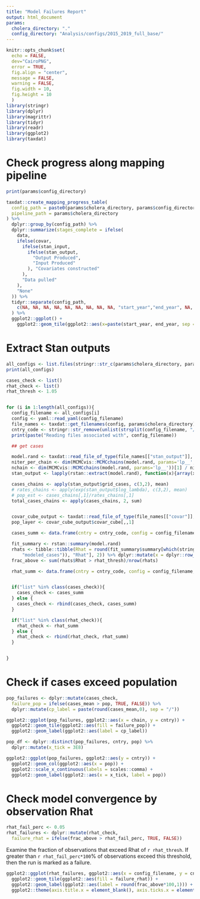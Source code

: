 ```yaml
---
title: "Model Failures Report"
output: html_document
params:
  cholera_directory: "."
  config_directory: "Analysis/configs/2015_2019_full_base/"
---
```

```r
knitr::opts_chunk$set(
  echo = FALSE, 
  dev="CairoPNG", 
  error = TRUE,
  fig.align = "center",
  message = FALSE,
  warning = FALSE,
  fig.width = 10,
  fig.height = 10
  )
library(stringr)
library(dplyr)
library(magrittr)
library(tidyr)
library(readr)
library(ggplot2)
library(taxdat)


```

# Check progress along mapping pipeline

```r

print(params$config_directory)

taxdat::create_mapping_progress_table(
  config_path = paste0(params$cholera_directory, params$config_directory),
  pipeline_path = params$cholera_directory
) %>%
  dplyr::group_by(config_path) %>%
  dplyr::summarize(stages_complete = ifelse(
    data,
    ifelse(covar,
      ifelse(stan_input,
        ifelse(stan_output,
          "Output Produced",
          "Input Produced"
        ), "Covariates constructed"
      ),
      "Data pulled"
    ),
    "None"
  )) %>%
  tidyr::separate(config_path,
    c(NA, NA, NA, NA, NA, NA, NA, NA, NA, "start_year","end_year", NA, NA, "country", NA) # This is file path specific
  ) %>%
  ggplot2::ggplot() +
    ggplot2::geom_tile(ggplot2::aes(x=paste(start_year, end_year, sep = '-'), y=country, fill=stages_complete))


  ```

# Extract Stan outputs

```r

all_configs <- list.files(stringr::str_c(params$cholera_directory, params$config_directory), full.names = TRUE)
print(all_configs)

cases_check <- list()
rhat_check <- list()
rhat_thresh <- 1.05


for (i in 1:length(all_configs)){
  config_filename <- all_configs[i]
  config <- yaml::read_yaml(config_filename)
  file_names <- taxdat::get_filenames(config, params$cholera_directory)
  cntry_code <- stringr::str_remove(unlist(strsplit(config_filename, "/"))[length(unlist(strsplit(config_filename, "/")))], ".yml")
  print(paste("Reading files associated with", config_filename))

  ## get cases

  model.rand <- taxdat::read_file_of_type(file_names[["stan_output"]], "model.rand")
  niter_per_chain <- dim(MCMCvis::MCMCchains(model.rand, params='lp__', chain_num=1))[1]
  nchain <- dim(MCMCvis::MCMCchains(model.rand, params='lp__'))[1] / niter_per_chain
  stan_output <- lapply(rstan::extract(model.rand), function(x){array(x,c(niter_per_chain, nchain, dim(x)[-1]))})

  cases_chains <- apply(stan_output$grid_cases, c(3,2), mean)
  # rates_chains <- apply(exp(stan_output$log_lambda), c(3,2), mean)
  # pop_est <- cases_chains[,1]/rates_chains[,1]
  total_cases_chains <- apply(cases_chains, 2, sum)


  covar_cube_output <- taxdat::read_file_of_type(file_names[["covar"]], "covar_cube_output")
  pop_layer <- covar_cube_output$covar_cube[,,1]

  cases_summ <- data.frame(cntry = cntry_code, config = config_filename, pop = sum(pop_layer[,1]), chain = 1:length(total_cases_chains), cases_mean = total_cases_chains) 

  fit_summary <- rstan::summary(model.rand)
  rhats <- tibble::tibble(Rhat = round(fit_summary$summary[which(stringr::str_detect(row.names(fit_summary$summary), 
      "modeled_cases")), "Rhat"], 2)) %>% dplyr::mutate(x = dplyr::row_number())
  frac_above <- sum(rhats$Rhat > rhat_thresh)/nrow(rhats)

  rhat_summ <- data.frame(cntry = cntry_code, config = config_filename, frac_above = frac_above)


  if("list" %in% class(cases_check)){
    cases_check <- cases_summ
  } else {
    cases_check <- rbind(cases_check, cases_summ)
  }

  if("list" %in% class(rhat_check)){
    rhat_check <- rhat_summ
  } else {
    rhat_check <- rbind(rhat_check, rhat_summ)
  }


}

```

# Check if cases exceed population

```r

pop_failures <- dplyr::mutate(cases_check, 
  failure_pop = ifelse(cases_mean > pop, TRUE, FALSE)) %>%
  dplyr::mutate(cp_label = paste(round(cases_mean,0), sep = "/"))

```

```r
ggplot2::ggplot(pop_failures, ggplot2::aes(x = chain, y = cntry)) +
  ggplot2::geom_tile(ggplot2::aes(fill = failure_pop)) +
  ggplot2::geom_label(ggplot2::aes(label = cp_label))

```

```r
pop_df <- dplyr::distinct(pop_failures, cntry, pop) %>%
  dplyr::mutate(x_tick = 3E8)

ggplot2::ggplot(pop_failures, ggplot2::aes(y = cntry)) +
  ggplot2::geom_col(ggplot2::aes(x = pop)) +
  ggplot2::scale_x_continuous(labels = scales::comma) +
  ggplot2::geom_label(ggplot2::aes(x = x_tick, label = pop))

```

# Check model convergence by observation Rhat


```r
rhat_fail_perc <- 0.05
rhat_failures <- dplyr::mutate(rhat_check, 
  failure_rhat = ifelse(frac_above > rhat_fail_perc, TRUE, FALSE)) 

```

Examine the fraction of observations that exceed Rhat of `r rhat_thresh`. If greater than `r rhat_fail_perc*100`% of observations exceed this threshold, then the run is marked as a failure.

```r
ggplot2::ggplot(rhat_failures, ggplot2::aes(x = config_filename, y = cntry)) +
  ggplot2::geom_tile(ggplot2::aes(fill = failure_rhat)) +
  ggplot2::geom_label(ggplot2::aes(label = round(frac_above*100,1))) +
  ggplot2::theme(axis.title.x = element_blank(), axis.ticks.x = element_blank())

```